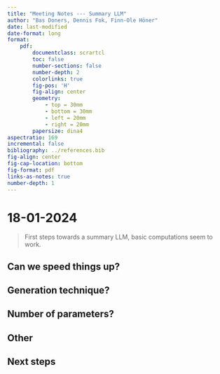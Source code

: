 ```yaml
---
title: "Meeting Notes --- Summary LLM"
author: "Bas Doners, Dennis Fok, Finn-Ole Höner"
date: last-modified
date-format: long
format:
    pdf:
        documentclass: scrartcl
        toc: false
        number-sections: false
        number-depth: 2
        colorlinks: true
        fig-pos: 'H'
        fig-align: center
        geometry:
            - top = 30mm
            - bottom = 30mm
            - left = 20mm
            - right = 20mm
        papersize: dina4
aspectratio: 169
incremental: false
bibliography: ../references.bib
fig-align: center
fig-cap-location: bottom
fig-format: pdf
links-as-notes: true
number-depth: 1
---
```


# 18-01-2024

> First steps towards a summary LLM, basic computations seem to work.

## Can we speed things up?

## Generation technique?

## Number of parameters?

## Other

## Next steps


